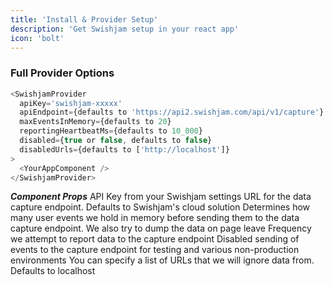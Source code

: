 ```yaml
---
title: 'Install & Provider Setup'
description: 'Get Swishjam setup in your react app'
icon: 'bolt'
---
```



<ReactInstall />

### Full Provider Options

```javascript
<SwishjamProvider
  apiKey='swishjam-xxxxx'
  apiEndpoint={defaults to 'https://api2.swishjam.com/api/v1/capture'}
  maxEventsInMemory={defaults to 20}
  reportingHeartbeatMs={defaults to 10_000}
  disabled={true or false, defaults to false}
  disabledUrls={defaults to ['http://localhost']}    
>
  <YourAppComponent />
</SwishjamProvider>
```

***Component Props*** 
<ParamField path="apiKey" type="string" required>
    API Key from your Swishjam settings
</ParamField>
<ParamField path="apiEndpoint" type="string" default="https://api2.swishjam.com/api/v1/capture">
    URL for the data capture endpoint. Defaults to Swishjam's cloud solution 
</ParamField>
<ParamField path="maxEventsInMemory" type="number" default={20}>
    Determines how many user events we hold in memory before sending them to the data capture endpoint. We also try to dump the data on page leave
</ParamField>
<ParamField path="reportingHeartbeatMs" type="number" default={10000}>
    Frequency we attempt to report data to the capture endpoint
</ParamField>
<ParamField path="disabled" type="boolean" default={false}>
    Disabled sending of events to the capture endpoint for testing and various non-production environments
</ParamField>
<ParamField path="disabledUrls" type="array" default="['http://localhost']">
    You can specify a list of URLs that we will ignore data from. Defaults to localhost
</ParamField>
